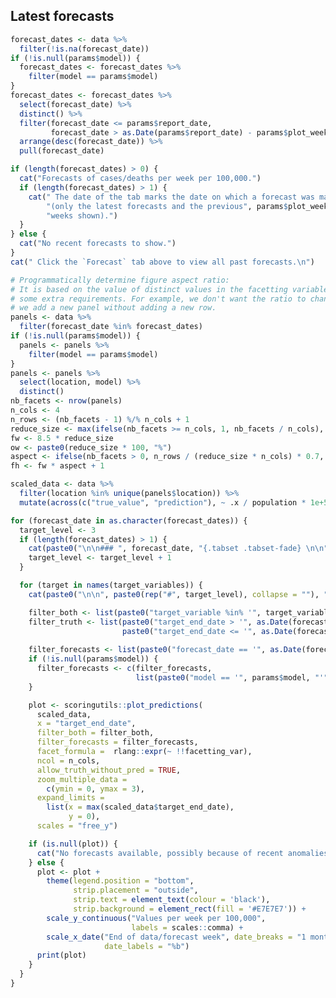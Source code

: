 <!-- Visualisation of forecasts (cases or deaths across time) for multiple
forecasting dates. -->

## Latest forecasts {.tabset .tabset_fade}

```r
forecast_dates <- data %>%
  filter(!is.na(forecast_date))
if (!is.null(params$model)) {
  forecast_dates <- forecast_dates %>%
    filter(model == params$model)
}
forecast_dates <- forecast_dates %>%
  select(forecast_date) %>%
  distinct() %>%
  filter(forecast_date <= params$report_date,
         forecast_date > as.Date(params$report_date) - params$plot_weeks * 7) %>%
  arrange(desc(forecast_date)) %>%
  pull(forecast_date)
```

```r
if (length(forecast_dates) > 0) {
  cat("Forecasts of cases/deaths per week per 100,000.")
  if (length(forecast_dates) > 1) {
    cat(" The date of the tab marks the date on which a forecast was made",
        "(only the latest forecasts and the previous", params$plot_weeks,
        "weeks shown).")
  }
} else {
  cat("No recent forecasts to show.")
}
cat(" Click the `Forecast` tab above to view all past forecasts.\n")
```

```r
# Programmatically determine figure aspect ratio:
# It is based on the value of distinct values in the facetting variables with
# some extra requirements. For example, we don't want the ratio to change when
# we add a new panel without adding a new row.
panels <- data %>%
  filter(forecast_date %in% forecast_dates)
if (!is.null(params$model)) {
  panels <- panels %>%
    filter(model == params$model)
}
panels <- panels %>%
  select(location, model) %>%
  distinct()
nb_facets <- nrow(panels)
n_cols <- 4
n_rows <- (nb_facets - 1) %/% n_cols + 1
reduce_size <- max(ifelse(nb_facets >= n_cols, 1, nb_facets / n_cols), 0.5)
fw <- 8.5 * reduce_size
ow <- paste0(reduce_size * 100, "%")
aspect <- ifelse(nb_facets > 0, n_rows / (reduce_size * n_cols) * 0.7, 1)
fh <- fw * aspect + 1
```

```r
scaled_data <- data %>%
  filter(location %in% unique(panels$location)) %>%
  mutate(across(c("true_value", "prediction"), ~ .x / population * 1e+5))

for (forecast_date in as.character(forecast_dates)) {
  target_level <- 3
  if (length(forecast_dates) > 1) {
    cat(paste0("\n\n### ", forecast_date, "{.tabset .tabset-fade} \n\n"))
    target_level <- target_level + 1
  }

  for (target in names(target_variables)) {
    cat(paste0("\n\n", paste0(rep("#", target_level), collapse = ""), " ", target, "\n\n"))

    filter_both <- list(paste0("target_variable %in% '", target_variables[[target]], "'"))
    filter_truth <- list(paste0("target_end_date > '", as.Date(forecast_date) - 7 * 10, "'"),
                         paste0("target_end_date <= '", as.Date(forecast_date) + 7 * 4, "'"))
     
    filter_forecasts <- list(paste0("forecast_date == '", as.Date(forecast_date), "'"))
    if (!is.null(params$model)) {
      filter_forecasts <- c(filter_forecasts,
                            list(paste0("model == '", params$model, "'")))
    }

    plot <- scoringutils::plot_predictions(
      scaled_data,
      x = "target_end_date",
      filter_both = filter_both,
      filter_forecasts = filter_forecasts,
      facet_formula =  rlang::expr(~ !!facetting_var),
      ncol = n_cols,
      allow_truth_without_pred = TRUE,
      zoom_multiple_data =
        c(ymin = 0, ymax = 3),
      expand_limits =
        list(x = max(scaled_data$target_end_date),
             y = 0),
      scales = "free_y")

    if (is.null(plot)) {
      cat("No forecasts available, possibly because of recent anomalies in the available data." )
    } else {
      plot <- plot +
        theme(legend.position = "bottom",
              strip.placement = "outside",
              strip.text = element_text(colour = 'black'),
              strip.background = element_rect(fill = '#E7E7E7')) +
        scale_y_continuous("Values per week per 100,000",
                           labels = scales::comma) +
        scale_x_date("End of data/forecast week", date_breaks = "1 month",
                     date_labels = "%b")
      print(plot)
    }
  }
}
```

## {.unlisted .unnumbered}

